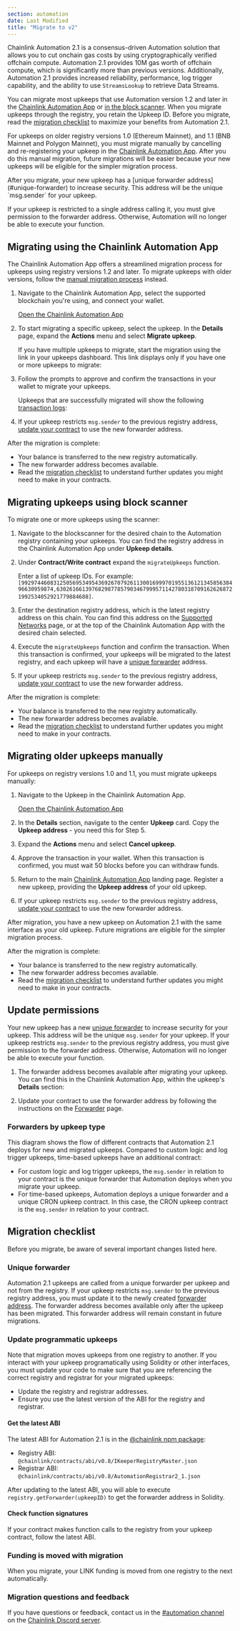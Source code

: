 ```yaml
---
section: automation
date: Last Modified
title: "Migrate to v2"
---
```



Chainlink Automation 2.1 is a consensus-driven Automation solution that allows you to cut onchain gas costs by using cryptographically verified offchain compute. Automation 2.1 provides 10M gas worth of offchain compute, which is significantly more than previous versions. Additionally, Automation 2.1 provides increased reliability, performance, log trigger capability, and the ability to use `StreamsLookup` to retrieve Data Streams.

You can migrate most upkeeps that use Automation version 1.2 and later in the [Chainlink Automation App](https://automation.chain.link/) or [in the block scanner](#migrating-upkeeps-using-block-scanner). When you migrate upkeeps through the registry, you retain the Upkeep ID. Before you migrate, read the [migration checklist](#migration-checklist) to maximize your benefits from Automation 2.1.

For upkeeps on older registry versions 1.0 (Ethereum Mainnet), and 1.1 (BNB Mainnet and Polygon Mainnet), you must migrate manually by cancelling and re-registering your upkeep in the [Chainlink Automation App](https://automation.chain.link/). After you do this manual migration, future migrations will be easier because your new upkeeps will be eligible for the simpler migration process.

<Aside type="caution" title="Grant permission to the forwarder address">
After you migrate, your new upkeep has a [unique forwarder address](#unique-forwarder) to increase security. This address will be the unique `msg.sender` for your upkeep.

If your upkeep is restricted to a single address calling it, you must give permission to the forwarder address. Otherwise, Automation will no longer be able to execute your function.

</Aside>

## Migrating using the Chainlink Automation App

The Chainlink Automation App offers a streamlined migration process for upkeeps using registry versions 1.2 and later. To migrate upkeeps with older versions, follow the [manual migration process](#migrating-older-upkeeps-manually) instead.

1. Navigate to the Chainlink Automation App, select the supported blockchain you're using, and connect your wallet.

   <div class="remix-callout">
     <a href="https://automation.chain.link">Open the Chainlink Automation App</a>
   </div>

   <ClickToZoom src="/images/automation/v2-migration/landing-page.png" />

1. To start migrating a specific upkeep, select the upkeep. In the **Details** page, expand the **Actions** menu and select **Migrate upkeep**.

   <ClickToZoom src="/images/automation/v2-migration/upkeep-details.png" />

   If you have multiple upkeeps to migrate, start the migration using the link in your upkeeps dashboard. This link displays only if you have one or more upkeeps to migrate:

   <ClickToZoom src="/images/automation/v2-migration/1-bulk-migration-ui.png" />

1. Follow the prompts to approve and confirm the transactions in your wallet to migrate your upkeeps.

   <ClickToZoom src="/images/automation/v2-migration/approve-migration.png" />

   Upkeeps that are successfully migrated will show the following [transaction logs](https://testnet.bscscan.com/tx/0x85b3a147518719d3c9b1dd6b80e5f39d53d18c177ebc10d1bfb8890eaab8900a#eventlog):

   <ClickToZoom src="/images/automation/v2-migration/migration-txn.png" />

1. If your upkeep restricts `msg.sender` to the previous registry address, [update your contract](#update-permissions) to use the new forwarder address.

After the migration is complete:

- Your balance is transferred to the new registry automatically.
- The new forwarder address becomes available.
- Read the [migration checklist](#migration-checklist) to understand further updates you might need to make in your contracts.

## Migrating upkeeps using block scanner

To migrate one or more upkeeps using the scanner:

1. Navigate to the blockscanner for the desired chain to the Automation registry containing your upkeeps. You can find the registry address in the Chainlink Automation App under **Upkeep details**.

1. Under **Contract/Write contract** expand the `migrateUpkeeps` function.

   Enter a list of upkeep IDs. For example: `[99297446083125056953495436926707926113001699970195513612134585638496630959874,63026166139768298778579034679995711427803187091626268721992534052921779884688]`.

1. Enter the destination registry address, which is the latest registry address on this chain. You can find this address on the [Supported Networks](/chainlink-automation/overview/supported-networks) page, or at the top of the Chainlink Automation App with the desired chain selected.

1. Execute the `migrateUpkeeps` function and confirm the transaction. When this transaction is confirmed, your upkeeps will be migrated to the latest registry, and each upkeep will have a [unique forwarder](#unique-forwarder) address.

1. If your upkeep restricts `msg.sender` to the previous registry address, [update your contract](#update-permissions) to use the new forwarder address.

After the migration is complete:

- Your balance is transferred to the new registry automatically.
- The new forwarder address becomes available.
- Read the [migration checklist](#migration-checklist) to understand further updates you might need to make in your contracts.

## Migrating older upkeeps manually

For upkeeps on registry versions 1.0 and 1.1, you must migrate upkeeps manually:

1. Navigate to the Upkeep in the Chainlink Automation App.

   <div class="remix-callout">
     <a href="https://automation.chain.link">Open the Chainlink Automation App</a>
   </div>

1. In the **Details** section, navigate to the center **Upkeep** card. Copy the **Upkeep address** - you need this for Step 5.
1. Expand the **Actions** menu and select **Cancel upkeep**.
1. Approve the transaction in your wallet. When this transaction is confirmed, you must wait 50 blocks before you can withdraw funds.
1. Return to the main [Chainlink Automation App](https://automation.chain.link/) landing page. Register a new upkeep, providing the **Upkeep address** of your old upkeep.
1. If your upkeep restricts `msg.sender` to the previous registry address, [update your contract](#update-permissions) to use the new forwarder address.

After migration, you have a new upkeep on Automation 2.1 with the same interface as your old upkeep. Future migrations are eligible for the simpler migration process.

After the migration is complete:

- Your balance is transferred to the new registry automatically.
- The new forwarder address becomes available.
- Read the [migration checklist](#migration-checklist) to understand further updates you might need to make in your contracts.

## Update permissions

Your new upkeep has a new [unique forwarder](#unique-forwarder) to increase security for your upkeep. This address will be the unique `msg.sender` for your upkeep. If your upkeep restricts `msg.sender` to the previous registry address, you must give permission to the forwarder address. Otherwise, Automation will no longer be able to execute your function.

1. The forwarder address becomes available after migrating your upkeep. You can find this in the Chainlink Automation App, within the upkeep's **Details** section:

   <ClickToZoom src="/images/automation/v2-migration/forwarder-address.png" />

1. Update your contract to use the forwarder address by following the instructions on the [Forwarder](/chainlink-automation/guides/forwarder) page.

### Forwarders by upkeep type

This diagram shows the flow of different contracts that Automation 2.1 deploys for new and migrated upkeeps. Compared to custom logic and log trigger upkeeps, time-based upkeeps have an additional contract:

<ClickToZoom src="/images/automation/v2-migration/v2-upkeeps-by-type.png" />

- For custom logic and log trigger upkeeps, the `msg.sender` in relation to your contract is the unique forwarder that Automation deploys when you migrate your upkeep.
- For time-based upkeeps, Automation deploys a unique forwarder and a unique CRON upkeep contract. In this case, the CRON upkeep contract is the `msg.sender` in relation to your contract.

## Migration checklist

Before you migrate, be aware of several important changes listed here.

### Unique forwarder

Automation 2.1 upkeeps are called from a unique forwarder per upkeep and not from the registry. If your upkeep restricts `msg.sender` to the previous registry address, you must update it to the newly created [forwarder address](/chainlink-automation/guides/forwarder). The forwarder address becomes available only after the upkeep has been migrated. This forwarder address will remain constant in future migrations.

### Update programmatic upkeeps

Note that migration moves upkeeps from one registry to another. If you interact with your upkeep programatically using Solidity or other interfaces, you must update your code to make sure that you are referencing the correct registry and registrar for your migrated upkeeps:

- Update the registry and registrar addresses.
- Ensure you use the latest version of the ABI for the registry and registrar.

#### Get the latest ABI

The latest ABI for Automation 2.1 is in the [@chainlink npm package](https://www.npmjs.com/package/@chainlink/contracts?activeTab=code):

- Registry ABI: `@chainlink/contracts/abi/v0.8/IKeeperRegistryMaster.json`
- Registrar ABI: `@chainlink/contracts/abi/v0.8/AutomationRegistrar2_1.json`

After updating to the latest ABI, you will able to execute `registry.getForwarder(upkeepID)` to get the forwarder address in Solidity.

#### Check function signatures

If your contract makes function calls to the registry from your upkeep contract, follow the latest ABI.

### Funding is moved with migration

When you migrate, your LINK funding is moved from one registry to the next automatically.

### Migration questions and feedback

If you have questions or feedback, contact us in the [#automation channel](https://discord.com/channels/592041321326182401/821350860302581771) on the [Chainlink Discord server](https://discord.gg/qj9qarT).
